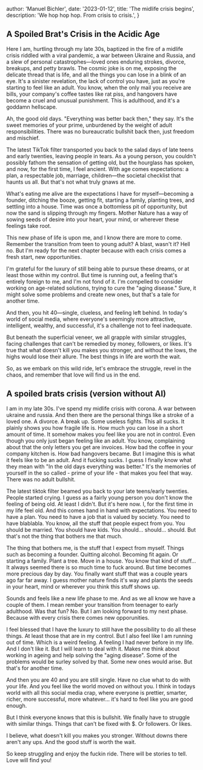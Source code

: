 
  author: 'Manuel Bichler',
  date: '2023-01-12',
  title: 'The midlife crisis begins',
  description: 'We hop hop hop. From crisis to crisis.',
}


## A Spoiled Brat's Crisis in the Acidic Age

Here I am, hurtling through my late 30s, baptized in the fire of a midlife crisis riddled with a viral pandemic, a war between Ukraine and Russia, and a slew of personal catastrophes—loved ones enduring strokes, divorce, breakups, and petty brawls. The cosmic joke is on me, exposing the delicate thread that is life, and all the things you can lose in a blink of an eye. It's a sinister revelation, the lack of control you have, just as you're starting to feel like an adult. You know, when the only mail you receive are bills, your company's coffee tastes like rat piss, and hangovers have become a cruel and unusual punishment. This is adulthood, and it's a goddamn hellscape.

Ah, the good old days. "Everything was better back then," they say. It's the sweet memories of your prime, unburdened by the weight of adult responsibilities. There was no bureaucratic bullshit back then, just freedom and mischief.

The latest TikTok filter transported you back to the salad days of late teens and early twenties, leaving people in tears. As a young person, you couldn't possibly fathom the sensation of getting old, but the hourglass has spoken, and now, for the first time, I feel ancient. With age comes expectations: a plan, a respectable job, marriage, children—the societal checklist that haunts us all. But that's not what truly gnaws at me.

What's eating me alive are the expectations I have for myself—becoming a founder, ditching the booze, getting fit, starting a family, planting trees, and settling into a house. Time was once a bottomless pit of opportunity, but now the sand is slipping through my fingers. Mother Nature has a way of sowing seeds of desire into your heart, your mind, or wherever these feelings take root.

This new phase of life is upon me, and I know there are more to come. Remember the transition from teen to young adult? A blast, wasn't it? Hell no. But I'm ready for the next chapter because with each crisis comes a fresh start, new opportunities.

I'm grateful for the luxury of still being able to pursue these dreams, or at least those within my control. But time is running out, a feeling that's entirely foreign to me, and I'm not fond of it. I'm compelled to consider working on age-related solutions, trying to cure the "aging disease." Sure, it might solve some problems and create new ones, but that's a tale for another time.

And then, you hit 40—single, clueless, and feeling left behind. In today's world of social media, where everyone's seemingly more attractive, intelligent, wealthy, and successful, it's a challenge not to feel inadequate.

But beneath the superficial veneer, we all grapple with similar struggles, facing challenges that can't be remedied by money, followers, or likes. It's true that what doesn't kill you makes you stronger, and without the lows, the highs would lose their allure. The best things in life are worth the wait.

So, as we embark on this wild ride, let's embrace the struggle, revel in the chaos, and remember that love will find us in the end.

## A spoiled brats crisis (version without AI)

I am in my late 30s. I've spend my midlife crisis with corona. A war between ukraine and russia. And then there are the personal things like a stroke of a loved one. A divorce. A break up. Some useless fights.
This all sucks. It plainly shows you how fragile life is. How much you can lose in a short amount of time. It somehow makes you feel like you are not in control. Even though you only
just began feeling like an adult. You know, complaining about that the only letters you get are invoices. How bad the coffee in your company kitchen is. How bad hangovers became. But I imagine this is what it feels like to be an adult. And it fucking sucks.
I guess I finally know what they mean with "In the old days everything was better." It's the memories of yourself in the so called - prime of your life - that makes you feel that way. There was no adult bullshit.

The latest tiktok filter beamed you back to your late teens/early twenties. People started crying. I guess as a fairly young person you don't know the feeling of being old. At least I didn't. But it's here now. I, for the first time in my life feel old.
And this comes hand in hand with expectations. You need to have a plan. You need to have a job that is valued by society. You need to have blablabla. You know, all the stuff that people expect from you.
You should be married. You should have kids. You should... should... should. But that's not the thing that bothers me that much.

The thing that bothers me, is the stuff that I expect from myself. Things such as becoming a founder.
Quitting alcohol. Becoming fit again. Or starting a family. Plant a tree. Move in a house. You know that kind of stuff...
It always seemed there is so much time to fuck around. But time becomes more precious day by day.
You finally want stuff that was a couple years ago far far away. I guess mother nature finds it's way and plants the seeds in your heart, mind or wherever you think this stuff shows up.

Sounds and feels like a new life phase to me. And as we all know we have a couple of them. I mean rember your transition from teenager to early adulthood. Was that fun? No.
But I am looking forward to my next phase. Because with every crisis there comes new opporunities.

I feel blessed that I have the luxury to still have the possibility to do all these things. At least those that are in my control. But I also feel like I am running out of time. Which is a weird feeling.
A feeling I had never before in my life. And I don't like it. But I will learn to deal with it. Makes me think about working in ageing and help solving the "aging disease".
Some of the problems would be surley solved by that. Some new ones would arise. But that's for another time.

And then you are 40 and you are still single. Have no clue what to do with your life. And you feel like the world moved on without you.
I think in todays world with all this social media crap, where everyone is prettier, smarter, richer, more successful, more whatever... it's hard to feel like you are good enough.

But I think everyone knows that this is bullshit. We finally have to struggle with similar things. Things that can't be fixed with $. Or followers. Or likes.

I believe, what doesn't kill you makes you stronger. Without downs there aren't any ups. And the good stuff is worth the wait.

So keep struggling and enjoy the fuckin ride. There will be stories to tell. Love will find you!
